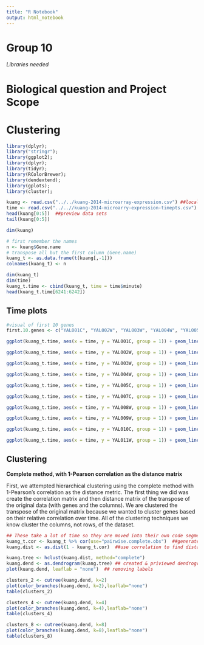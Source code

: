 ```yaml
---
title: "R Notebook"
output: html_notebook
---
```


# Group 10

*Libraries needed* 


# Biological question and Project Scope

# Clustering

```r
library(dplyr);
library("stringr");
library(ggplot2);
library(dplyr);
library(tidyr);
library(RColorBrewer);
library(dendextend);
library(gplots);
library(cluster);
```

```r
kuang <- read.csv("../../kuang-2014-microarray-expression.csv") ##local- needs to be changed 
time <- read.csv("../..//kuang-2014-microarry-expression-timepts.csv")
head(kuang[0:5])  ##preview data sets
tail(kuang[0:5]) 
```

```r
dim(kuang)
```

```r
# first remember the names
n <- kuang$Gene.name
# transpose all but the first column (Gene.name)
kuang_t <- as.data.frame(t(kuang[,-1]))
colnames(kuang_t) <- n

dim(kuang_t)
dim(time)
kuang_t.time <- cbind(kuang_t, time = time$minute)
head(kuang_t.time[6241:6242])
```


## Time plots 

```r
#visual of first 10 genes
first.10.genes <- c("YAL001C", "YAL002W", "YAL003W", "YAL004W", "YAL005C", "YAL007C", "YAL008W", "YAL009W", "YAL010C", "YAL011W")

ggplot(kuang_t.time, aes(x = time, y = YAL001C, group = 1)) + geom_line() + labs(x = "Time (minutes)", y = "Expression of Gene", title = "YAL001C")

ggplot(kuang_t.time, aes(x = time, y = YAL002W, group = 1)) + geom_line() + labs(x = "Time (minutes)", y = "Expression of Gene", title = "YAL002W")

ggplot(kuang_t.time, aes(x = time, y = YAL003W, group = 1)) + geom_line() + labs(x = "Time (minutes)", y = "Expression of Gene", title = "YAL003W")

ggplot(kuang_t.time, aes(x = time, y = YAL004W, group = 1)) + geom_line() + labs(x = "Time (minutes)", y = "Expression of Gene", title = "YAL004W")

ggplot(kuang_t.time, aes(x = time, y = YAL005C, group = 1)) + geom_line() + labs(x = "Time (minutes)", y = "Expression of Gene", title = "YAL005C")

ggplot(kuang_t.time, aes(x = time, y = YAL007C, group = 1)) + geom_line() + labs(x = "Time (minutes)", y = "Expression of Gene", title = "YAL007C")

ggplot(kuang_t.time, aes(x = time, y = YAL008W, group = 1)) + geom_line() + labs(x = "Time (minutes)", y = "Expression of Gene", title = "YAL008W")

ggplot(kuang_t.time, aes(x = time, y = YAL009W, group = 1)) + geom_line() + labs(x = "Time (minutes)", y = "Expression of Gene", title = "YAL009W")

ggplot(kuang_t.time, aes(x = time, y = YAL010C, group = 1)) + geom_line() + labs(x = "Time (minutes)", y = "Expression of Gene", title = "YAL010C")

ggplot(kuang_t.time, aes(x = time, y = YAL011W, group = 1)) + geom_line() + labs(x = "Time (minutes)", y = "Expression of Gene", title = "YAL011W")
```

## Clustering 

**Complete method, with 1-Pearson correlation as the distance matrix**
 
First, we attempted hierarchical clustering using the complete method with 1-Pearson's correlation as the distance metric. The first thing we did was create the correlation matrix and then distance matrix of the transpose of the original data (with genes and the columns). We are clustered the transpose of the original matrix because we wanted to cluster genes based on their relative correlation over time. All of the clustering techniques we know cluster the columns, not rows, of the dataset. 

```r
## These take a lot of time so they are moved into their own code segment
kuang_t.cor <- kuang_t %>% cor(use="pairwise.complete.obs")  ##generate correlation measurements
kuang.dist <- as.dist(1 - kuang_t.cor)  ##use correlation to find distance measurements 
```

```r
kuang.tree <- hclust(kuang.dist, method="complete")
kuang.dend <- as.dendrogram(kuang.tree) ## created & priviewed dendrogram object
plot(kuang.dend, leaflab = "none")  ## removing labels 
```

```r
clusters_2 <- cutree(kuang.dend, k=2)
plot(color_branches(kuang.dend, k=2),leaflab="none")
table(clusters_2)
```


```r
clusters_4 <- cutree(kuang.dend, k=4)
plot(color_branches(kuang.dend, k=4),leaflab="none")
table(clusters_4)
```

```r
clusters_8 <- cutree(kuang.dend, k=8)
plot(color_branches(kuang.dend, k=8),leaflab="none")
table(clusters_8)
```


